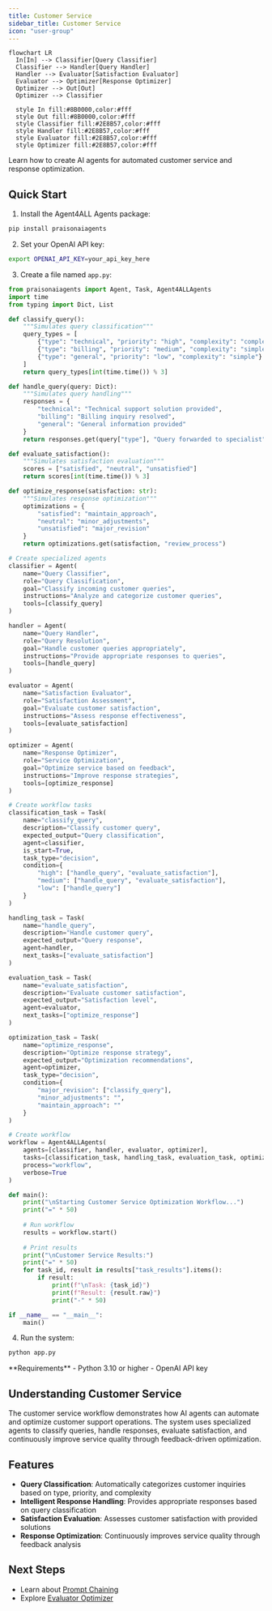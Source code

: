 ```yaml
---
title: Customer Service
sidebar_title: Customer Service
icon: "user-group"
---
```


```mermaid
flowchart LR
  In[In] --> Classifier[Query Classifier]
  Classifier --> Handler[Query Handler]
  Handler --> Evaluator[Satisfaction Evaluator]
  Evaluator --> Optimizer[Response Optimizer]
  Optimizer --> Out[Out]
  Optimizer --> Classifier
  
  style In fill:#8B0000,color:#fff
  style Out fill:#8B0000,color:#fff
  style Classifier fill:#2E8B57,color:#fff
  style Handler fill:#2E8B57,color:#fff
  style Evaluator fill:#2E8B57,color:#fff
  style Optimizer fill:#2E8B57,color:#fff
```

Learn how to create AI agents for automated customer service and response optimization.

## Quick Start

1. Install the Agent4ALL Agents package:
```bash
pip install praisonaiagents
```

2. Set your OpenAI API key:
```bash
export OPENAI_API_KEY=your_api_key_here
```

3. Create a file named `app.py`:
```python
from praisonaiagents import Agent, Task, Agent4ALLAgents
import time
from typing import Dict, List

def classify_query():
    """Simulates query classification"""
    query_types = [
        {"type": "technical", "priority": "high", "complexity": "complex"},
        {"type": "billing", "priority": "medium", "complexity": "simple"},
        {"type": "general", "priority": "low", "complexity": "simple"}
    ]
    return query_types[int(time.time()) % 3]

def handle_query(query: Dict):
    """Simulates query handling"""
    responses = {
        "technical": "Technical support solution provided",
        "billing": "Billing inquiry resolved",
        "general": "General information provided"
    }
    return responses.get(query["type"], "Query forwarded to specialist")

def evaluate_satisfaction():
    """Simulates satisfaction evaluation"""
    scores = ["satisfied", "neutral", "unsatisfied"]
    return scores[int(time.time()) % 3]

def optimize_response(satisfaction: str):
    """Simulates response optimization"""
    optimizations = {
        "satisfied": "maintain_approach",
        "neutral": "minor_adjustments",
        "unsatisfied": "major_revision"
    }
    return optimizations.get(satisfaction, "review_process")

# Create specialized agents
classifier = Agent(
    name="Query Classifier",
    role="Query Classification",
    goal="Classify incoming customer queries",
    instructions="Analyze and categorize customer queries",
    tools=[classify_query]
)

handler = Agent(
    name="Query Handler",
    role="Query Resolution",
    goal="Handle customer queries appropriately",
    instructions="Provide appropriate responses to queries",
    tools=[handle_query]
)

evaluator = Agent(
    name="Satisfaction Evaluator",
    role="Satisfaction Assessment",
    goal="Evaluate customer satisfaction",
    instructions="Assess response effectiveness",
    tools=[evaluate_satisfaction]
)

optimizer = Agent(
    name="Response Optimizer",
    role="Service Optimization",
    goal="Optimize service based on feedback",
    instructions="Improve response strategies",
    tools=[optimize_response]
)

# Create workflow tasks
classification_task = Task(
    name="classify_query",
    description="Classify customer query",
    expected_output="Query classification",
    agent=classifier,
    is_start=True,
    task_type="decision",
    condition={
        "high": ["handle_query", "evaluate_satisfaction"],
        "medium": ["handle_query", "evaluate_satisfaction"],
        "low": ["handle_query"]
    }
)

handling_task = Task(
    name="handle_query",
    description="Handle customer query",
    expected_output="Query response",
    agent=handler,
    next_tasks=["evaluate_satisfaction"]
)

evaluation_task = Task(
    name="evaluate_satisfaction",
    description="Evaluate customer satisfaction",
    expected_output="Satisfaction level",
    agent=evaluator,
    next_tasks=["optimize_response"]
)

optimization_task = Task(
    name="optimize_response",
    description="Optimize response strategy",
    expected_output="Optimization recommendations",
    agent=optimizer,
    task_type="decision",
    condition={
        "major_revision": ["classify_query"],
        "minor_adjustments": "",
        "maintain_approach": ""
    }
)

# Create workflow
workflow = Agent4ALLAgents(
    agents=[classifier, handler, evaluator, optimizer],
    tasks=[classification_task, handling_task, evaluation_task, optimization_task],
    process="workflow",
    verbose=True
)

def main():
    print("\nStarting Customer Service Optimization Workflow...")
    print("=" * 50)
    
    # Run workflow
    results = workflow.start()
    
    # Print results
    print("\nCustomer Service Results:")
    print("=" * 50)
    for task_id, result in results["task_results"].items():
        if result:
            print(f"\nTask: {task_id}")
            print(f"Result: {result.raw}")
            print("-" * 50)

if __name__ == "__main__":
    main()
```

4. Run the system:
```bash
python app.py
```

<Note>
**Requirements**
- Python 3.10 or higher
- OpenAI API key
</Note>

## Understanding Customer Service

The customer service workflow demonstrates how AI agents can automate and optimize customer support operations. The system uses specialized agents to classify queries, handle responses, evaluate satisfaction, and continuously improve service quality through feedback-driven optimization.

## Features

- **Query Classification**: Automatically categorizes customer inquiries based on type, priority, and complexity
- **Intelligent Response Handling**: Provides appropriate responses based on query classification
- **Satisfaction Evaluation**: Assesses customer satisfaction with provided solutions
- **Response Optimization**: Continuously improves service quality through feedback analysis

## Next Steps

- Learn about [Prompt Chaining](/features/promptchaining)
- Explore [Evaluator Optimizer](/features/evaluator-optimiser) 